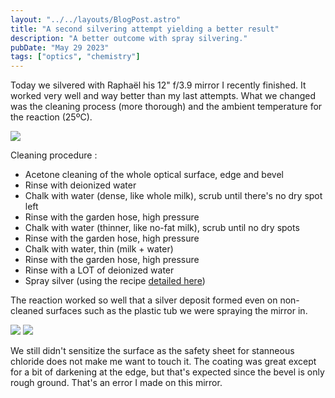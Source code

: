 ```yaml
---
layout: "../../layouts/BlogPost.astro"
title: "A second silvering attempt yielding a better result"
description: "A better outcome with spray silvering."
pubDate: "May 29 2023"
tags: ["optics", "chemistry"]
---
```


Today we silvered with Raphaël his 12" f/3.9 mirror I recently finished. It worked very well and way better than my last attempts. What we changed was the cleaning process (more thorough) and the ambient temperature for the reaction (25ºC).

![](/pics/silvering300/a.jpeg)

Cleaning procedure :
- Acetone cleaning of the whole optical surface, edge and bevel
- Rinse with deionized water
- Chalk with water (dense, like whole milk), scrub until there's no dry spot left
- Rinse with the garden hose, high pressure
- Chalk with water (thinner, like no-fat milk), scrub until no dry spots
- Rinse with the garden hose, high pressure
- Chalk with water, thin (milk + water)
- Rinse with the garden hose, high pressure
- Rinse with a LOT of deionized water
- Spray silver (using the recipe [detailed here](/blog/SpraySilvering))

The reaction worked so well that a silver deposit formed even on non-cleaned surfaces such as the plastic tub we were spraying the mirror in.

![](/pics/silvering300/b.jpeg)
![](/pics/silvering300/c.jpeg)


We still didn't sensitize the surface as the safety sheet for stanneous chloride does not make me want to touch it. The coating was great except for a bit of darkening at the edge, but that's expected since the bevel is only rough ground. That's an error I made on this mirror.